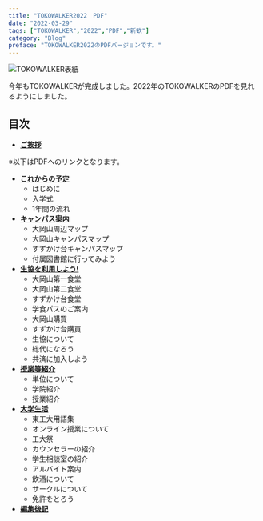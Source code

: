 ---
title: "TOKOWALKER2022　PDF"
date: "2022-03-29"
tags: ["TOKOWALKER","2022","PDF","新歓"]
category: "Blog"
preface: "TOKOWALKER2022のPDFバージョンです。"
---

![TOKOWALKER表紙](./tokowalker.jpg)

今年もTOKOWALKERが完成しました。2022年のTOKOWALKERのPDFを見れるようにしました。

## 目次

- [**ご挨拶**](./pdf/TOKOWALKER_最終版v3-14-2_compressed.pdf)
  
※以下はPDFへのリンクとなります。
- [**これからの予定**](./pdf/TOKOWALKER_最終版v3-14-4-7_compressed.pdf)
    - はじめに
    - 入学式
    - 1年間の流れ
- [**キャンパス案内**](./pdf/TOKOWALKER_最終版v3-14-8-13_compressed.pdf)
    - 大岡山周辺マップ
    - 大岡山キャンパスマップ
    - すずかけ台キャンパスマップ
    - 付属図書館に行ってみよう
- [**生協を利用しよう!**](./pdf/TOKOWALKER_最終版v3-14-14-22_compressed.pdf)
    - 大岡山第一食堂
    - 大岡山第二食堂
    - すずかけ台食堂
    - 学食パスのご案内
    - 大岡山購買
    - すずかけ台購買
    - 生協について
    - 総代になろう
    - 共済に加入しよう
- [**授業等紹介**](./pdf/TOKOWALKER_最終版v3-14-23-29_compressed.pdf)
    - 単位について
    - 学院紹介
    - 授業紹介
- [**大学生活**](./pdf/TOKOWALKER_最終版v3-14-30-43_compressed.pdf)
    - 東工大用語集
    - オンライン授業について
    - 工大祭
    - カウンセラーの紹介
    - 学生相談室の紹介
    - アルバイト案内
    - 飲酒について
    - サークルについて
    - 免許をとろう
- [**編集後記**](./pdf/TOKOWALKER_最終版v3-14-51_compressed.pdf)